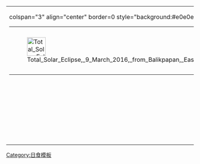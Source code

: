 {{clear}}
{| align="center" border="1" cellspacing="0" style="background: #efefef;width:450px;" 
| colspan="3" align="center" border=0 style="background:#e0e0e0; |
{| border="0" width="100%" style="background:#e0e0e0;"
| align="left" | [[File:Total Solar Eclipse, 9 March 2016, from Balikpapan, East Kalimantan, Indonesia.JPG|50px]]
| style="text-align: center;" | '''[[日食]]'''
| align="right" | [[File:Partial solar eclipse Oct 23 2014 Minneapolis 5-36pm Ruen1.png|50px]]
|}
|- style="text-align: center;"
|width="33%" align="center" | 上一次日食：<br/>'''{{{previous}}}'''<br/>（{{{natureprevious}}}）
|width="32%" style="text-align: center;" align="center" rowspan="2"| '''{{PAGENAME}}'''<br/>（{{{nature}}}）
|width="33%" align="center" | 下一次日食：<br/>'''{{{next}}}'''<br/>（{{{naturenext}}}）
|- style="text-align: center;"
|width="33%" align="center" | 上一次{{{nature}}}：<br/>'''{{{previoussamenature}}}'''
|width="33%" align="center" | 下一次{{{nature}}}：<br/>'''{{{nextsamenature}}}'''
|}<noinclude>[[Category:日食模板]]</noinclude >
